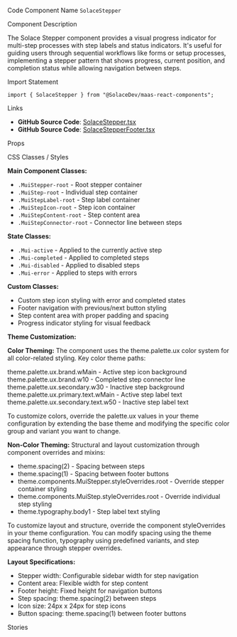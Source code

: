 
<Meta of={SolaceStepperStories} />

<Title>Stepper</Title>

<Description of={SolaceStepperStories} />

<Subtitle>Code Component Name</Subtitle>
`SolaceStepper`

<Subtitle>Component Description</Subtitle>

The Solace Stepper component provides a visual progress indicator for multi-step processes with step labels and status indicators. It's useful for guiding users through sequential workflows like forms or setup processes, implementing a stepper pattern that shows progress, current position, and completion status while allowing navigation between steps.

<Subtitle>Import Statement</Subtitle>

```tsx
import { SolaceStepper } from "@SolaceDev/maas-react-components";
```

<Subtitle>Links</Subtitle>

- **GitHub Source Code**: [SolaceStepper.tsx](https://github.com/SolaceDev/maas-react-components/blob/main/src/components/form/SolaceStepper/SolaceStepper.tsx)
- **GitHub Source Code**: [SolaceStepperFooter.tsx](https://github.com/SolaceDev/maas-react-components/blob/main/src/components/form/SolaceStepper/SolaceStepperFooter.tsx)

<Subtitle>Props</Subtitle>

<ArgTypes of={SolaceStepperStories} />

<Subtitle>CSS Classes / Styles</Subtitle>

**Main Component Classes:**

- `.MuiStepper-root` - Root stepper container
- `.MuiStep-root` - Individual step container
- `.MuiStepLabel-root` - Step label container
- `.MuiStepIcon-root` - Step icon container
- `.MuiStepContent-root` - Step content area
- `.MuiStepConnector-root` - Connector line between steps

**State Classes:**

- `.Mui-active` - Applied to the currently active step
- `.Mui-completed` - Applied to completed steps
- `.Mui-disabled` - Applied to disabled steps
- `.Mui-error` - Applied to steps with errors

**Custom Classes:**

- Custom step icon styling with error and completed states
- Footer navigation with previous/next button styling
- Step content area with proper padding and spacing
- Progress indicator styling for visual feedback

**Theme Customization:**

**Color Theming:**
The component uses the theme.palette.ux color system for all color-related styling. Key color theme paths:

<div style={{ display: "flex", alignItems: "center", margin: "8px 0" }}>
	<div
		style={{
			width: "16px",
			height: "16px",
			backgroundColor: "#00C895",
			border: "1px solid rgba(0,0,0,0.2)",
			borderRadius: "3px",
			marginRight: "8px"
		}}
	></div>
	<span>theme.palette.ux.brand.wMain - Active step icon background</span>
</div>
<div style={{ display: "flex", alignItems: "center", margin: "8px 0" }}>
	<div
		style={{
			width: "16px",
			height: "16px",
			backgroundColor: "#E8F5F2",
			border: "1px solid rgba(0,0,0,0.2)",
			borderRadius: "3px",
			marginRight: "8px"
		}}
	></div>
	<span>theme.palette.ux.brand.w10 - Completed step connector line</span>
</div>
<div style={{ display: "flex", alignItems: "center", margin: "8px 0" }}>
	<div
		style={{
			width: "16px",
			height: "16px",
			backgroundColor: "#E0E0E0",
			border: "1px solid rgba(0,0,0,0.2)",
			borderRadius: "3px",
			marginRight: "8px"
		}}
	></div>
	<span>theme.palette.ux.secondary.w30 - Inactive step background</span>
</div>
<div style={{ display: "flex", alignItems: "center", margin: "8px 0" }}>
	<div
		style={{
			width: "16px",
			height: "16px",
			backgroundColor: "#333333",
			border: "1px solid rgba(0,0,0,0.2)",
			borderRadius: "3px",
			marginRight: "8px"
		}}
	></div>
	<span>theme.palette.ux.primary.text.wMain - Active step label text</span>
</div>
<div style={{ display: "flex", alignItems: "center", margin: "8px 0" }}>
	<div
		style={{
			width: "16px",
			height: "16px",
			backgroundColor: "#999999",
			border: "1px solid rgba(0,0,0,0.2)",
			borderRadius: "3px",
			marginRight: "8px"
		}}
	></div>
	<span>theme.palette.ux.secondary.text.w50 - Inactive step label text</span>
</div>

To customize colors, override the palette.ux values in your theme configuration by extending the base theme and modifying the specific color group and variant you want to change.

**Non-Color Theming:**
Structural and layout customization through component overrides and mixins:

- theme.spacing(2) - Spacing between steps
- theme.spacing(1) - Spacing between footer buttons
- theme.components.MuiStepper.styleOverrides.root - Override stepper container styling
- theme.components.MuiStep.styleOverrides.root - Override individual step styling
- theme.typography.body1 - Step label text styling

To customize layout and structure, override the component styleOverrides in your theme configuration. You can modify spacing using the theme spacing function, typography using predefined variants, and step appearance through stepper overrides.

**Layout Specifications:**

- Stepper width: Configurable sidebar width for step navigation
- Content area: Flexible width for step content
- Footer height: Fixed height for navigation buttons
- Step spacing: theme.spacing(2) between steps
- Icon size: 24px x 24px for step icons
- Button spacing: theme.spacing(1) between footer buttons

<Subtitle>Stories</Subtitle>

<CustomStories />
